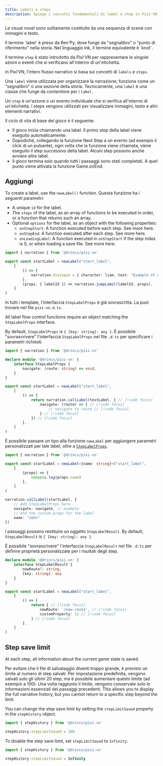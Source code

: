 ```yaml
---
title: Labels e steps
description: Spiega i concetti fondamentali di label e step in Pixi'VN, spiegando nel dettaglio come il flusso narrativo è strutturato e gestito all'interno del motore.
---
```



Le visual novel sono solitamente costituite da una sequenza di scene con immagini e testo.

<Callout title="Nomenclature" type="info">
Il termine `label` è preso da Ren'Py, dove funge da "segnalibro" o "punto di riferimento" nella storia. Nel linguaggio ink, il termine equivalente è `knot`.

Il termine `step` è stato introdotto da Pixi'VN per rappresentare le singole azioni o eventi che si verificano all'interno di un'etichetta.

</Callout>

In Pixi’VN, l’intero flusso narrativo si basa sui concetti di `labels` e `steps`.

Una `label` viene utilizzata per organizzare la narrazione; funziona come un "segnalibro" o una sezione della storia. Tecnicamente, una `label` è una classe che funge da contenitore per i `label`.

Un `step` è un'azione o un evento individuale che si verifica all'interno di un'etichetta. I steps vengono utilizzati per visualizzare immagini, testo e altri elementi narrativi.

Il ciclo di vita di base del gioco è il seguente:

- Il gioco inizia <DynamicLink href="/start/labels-flow#run-a-label">chiamando una label</DynamicLink>. Il primo step della label viene eseguito automaticamente.
- Dopodiché, collegando la funzione <DynamicLink href="/start/labels-flow#next-step">Next Step</DynamicLink> a un evento (ad esempio il click di un pulsante), ogni volta che la funzione viene chiamata, viene eseguito il step successivo della label. Alcuni step possono anche avviare altre label.
- Il gioco termina solo quando tutti i passaggi sono stati completati. A quel punto viene attivata la funzione <DynamicLink href="/start/other-narrative-features#how-manage-the-end-of-the-game">Game.onEnd</DynamicLink>.

## Aggiungi

To create a label, use the `newLabel()` function.
Questa funzione ha i seguenti parametri:

- A unique `id` for the label.
- The `steps` of the label, as an array of functions to be executed in order, or a function that returns such an array.
- Optional `options` for the label, as an object with the following properties:
  - `onStepStart`: A function executed before each step. See more <DynamicLink href="/start/labels-advanced#onstepstart">here</DynamicLink>.
  - `onStepEnd`: A function executed after each step. See more <DynamicLink href="/start/labels-advanced#onstepend">here</DynamicLink>.
  - `onLoadingLabel`: A function executed in `onStepStart` if the step index is 0, or when loading a save file. See more <DynamicLink href="/start/labels-advanced#onloadinglabel">here</DynamicLink>.

```ts title="labels/startLabel.ts"
import { narration } from '@drincs/pixi-vn'

export const startLabel = newLabel("start_label",
    [
        () => {
            narration.dialogue = { character: liam, text: "Example of dialogue" }
        },
        (props, { labelId }) => narration.jumpLabel(labelId, props),
    ]
)
```

<Accordions>

<Accordion title="Overriding StepLabelProps" id="override-steplabelprops">

<Callout title="Templates" type="info">

In tutti i template, l'interfaccia `StepLabelProps` è già sovrascritta. La puoi trovare nel file `pixi-vn.d.ts`.

</Callout>

All <DynamicLink href="/start/labels-flow">label flow control functions</DynamicLink> require an object matching the `StepLabelProps` interface.

By default, `StepLabelProps` is `{ [key: string]: any }`. È possibile "sovrascrivere" l'interfaccia `StepLabelProps` nel file `.d.ts` per specificare i parametri richiesti.

```ts tab="pixi-vn.d.ts"
import { narration } from '@drincs/pixi-vn'

declare module '@drincs/pixi-vn' {
    interface StepLabelProps {
        navigate: (route: string) => void,
    }
}
```

```ts tab="labels/startLabel.ts"
export const startLabel = newLabel("start_label",
    [
        () => {
            return narration.callLabel(testLabel, { // [!code focus]
                navigate: (route) => { // [!code focus]
                    // navigate to route // [!code focus]
                } // [!code focus]
            }) // [!code focus]
        },
    ]
)
```

</Accordion>

<Accordion title="Step pros" id="step-pros">

È possibile passare un tipo alla funzione `newLabel` per aggiungere parametri personalizzati per tale label, oltre a [`StepLabelProps`](#overriding-steplabelprops).

```ts title="labels/startLabel.ts"
import { narration } from '@drincs/pixi-vn'

export const startLabel = newLabel<{name: string}>("start_label",
    [
        (props) => {
            console.log(props.name)
        },
    ]
)

narration.callLabel(startLabel, {
    // Add StepLabelProps here
    navigate: navigate, // example
    // And the custom props for the label
    name: "John"
})
```

</Accordion>

<Accordion title="Step results" id="step-results">

I passaggi possono restituire un oggetto `StepLabelResult`. By default, `StepLabelResult` is `{ [key: string]: any }`.

È possibile "sovrascrivere" l'interfaccia `StepLabelResult` nel file `.d.ts` per definire proprietà personalizzate per i risultati degli step.

```ts tab="pixi-vn.d.ts"
declare module '@drincs/pixi-vn' {
    interface StepLabelResult {
        newRoute?: string,
        [key: string]: any
    }
}
```

```ts tab="labels/startLabel.ts"
export const startLabel = newLabel("start_label",
    [
        () => {
            return { // [!code focus]
                newRoute: '/new-route', // [!code focus]
                customProperty: 12 // [!code focus]
            } // [!code focus]
        },
    ]
)
```

</Accordion>

</Accordions>

## Step save limit

At each step, all information about the current game state is saved.

Per evitare che il file di salvataggio diventi troppo grande, è previsto un limite al numero di step salvati. Per impostazione predefinita, vengono salvati solo gli ultimi 20 step, ma è possibile aumentare questo limite (ad esempio a 100). Una volta raggiunto il limite, vengono conservate solo le informazioni essenziali dei passaggi precedenti. This allows you to display the full <DynamicLink href="/start/history">narrative history</DynamicLink>, but you cannot <DynamicLink href="/start/labels-flow#go-back">return</DynamicLink> to a specific step beyond the limit.

You can change the step save limit by setting the `stepLimitSaved` property in the `stepHistory` object.

```typescript
import { stepHistory } from '@drincs/pixi-vn'

stepHistory.stepLimitSaved = 100
```

To disable the step save limit, set `stepLimitSaved` to `Infinity`.

```typescript
import { stepHistory } from '@drincs/pixi-vn'

stepHistory.stepLimitSaved = Infinity
```
